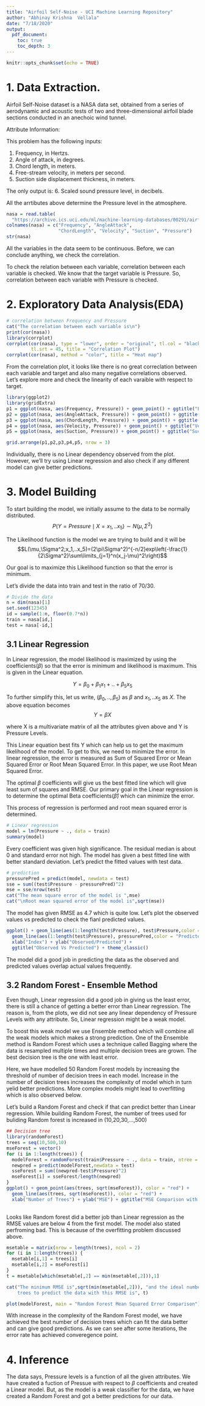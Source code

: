 ---
title: "Airfoil Self-Noise - UCI Machine Learning Repository"
author: "Abhinay Krishna  Vellala"
date: "7/18/2020"
output: 
  pdf_document:
    toc: true
    toc_depth: 3
---

\newpage

```{r setup, include=FALSE}
knitr::opts_chunk$set(echo = TRUE)
```

# 1. Data Extraction.

Airfoil Self-Noise dataset is a NASA data set, obtained from a series of aerodynamic and acoustic tests of two and three-dimensional airfoil blade sections conducted in an anechoic wind tunnel.

Attribute Information:

This problem has the following inputs:

1. Frequency, in Hertzs.
2. Angle of attack, in degrees.
3. Chord length, in meters.
4. Free-stream velocity, in meters per second.
5. Suction side displacement thickness, in meters.

The only output is:
6. Scaled sound pressure level, in decibels.

All the arrtibutes above determine the Pressure level in the atmosphere. 

```{r, echo=TRUE}
nasa = read.table(
  "https://archive.ics.uci.edu/ml/machine-learning-databases/00291/airfoil_self_noise.dat")
colnames(nasa) = c("Frequency", "AngleAttack", 
                   "ChordLength", "Velocity", "Suction", "Pressure")
str(nasa)
```

All the variables in the data seem to be continuous. Before, we can conclude anything, we check the correlation. 

To check the relation between each variable, correlation between each variable is checked. We know that the target variable is Pressure. So, correlation between each variable with Pressure is checked. 

\newpage

# 2. Exploratory Data Analysis(EDA)

```{r, echo=TRUE}

# correlation between Frequency and Pressure
cat("The correlation between each variable is\n")
print(cor(nasa))
library(corrplot)
corrplot(cor(nasa), type = "lower", order = "original", tl.col = "black", 
         tl.srt = 45, title = "Correlation Plot")
corrplot(cor(nasa), method = "color", title = "Heat map")


```

From the correlation plot, it looks like there is no great correclation between each variable and target and also many negative correlations observed. Let's explore more and check the linearity of each varaible with respect to target. 

```{r, echo=TRUE}
library(ggplot2)
library(gridExtra)
p1 = ggplot(nasa, aes(Frequency, Pressure)) + geom_point() + ggtitle("Frequency Vs Pressure") + theme_classic()
p2 = ggplot(nasa, aes(AngleAttack, Pressure)) + geom_point() + ggtitle("Angle attack Vs Pressure") + theme_classic()
p3 = ggplot(nasa, aes(ChordLength, Pressure)) + geom_point() + ggtitle("Chord Length Vs Pressure") + theme_classic()
p4 = ggplot(nasa, aes(Velocity, Pressure)) + geom_point() + ggtitle("Velocity Vs Pressure") + theme_classic()
p5 = ggplot(nasa, aes(Suction, Pressure)) + geom_point() + ggtitle("Suction Vs Pressure") + theme_classic()

grid.arrange(p1,p2,p3,p4,p5, nrow = 3)
```


Individually, there is no Linear dependency observed from the plot. However, we'll try using Linear regression and also check if any different model can give better predictions. 

\newpage

# 3. Model Building

To start building the model, we initially assume to the data to be normally distributed. 
$$P(Y=Pressure\mid X=x_1,..x_5)\sim N(\mu,\Sigma^2)$$

The Likelihood function is the model we are trying to build and it will be
$$L(\mu,\Sigma^2;x_1,..x_5)=(2\pi\Sigma^2)^{-n/2}exp\left(-\frac{1}{2\Sigma^2}\sum\limits_{j=1}^n(x_j-\mu)^2\right)$$

Our goal is to maximize this Likelihood function so that the error is minimum. 

Let's divide the data into train and test in the ratio of 70/30. 

```{r, echo=TRUE}

# Divide the data
n = dim(nasa)[1]
set.seed(12345)
id = sample(1:n, floor(0.7*n))
train = nasa[id,]
test = nasa[-id,]

```


## 3.1 Linear Regression

In Linear regression, the model likelihood is maximized by using the coefficients($\beta$) so that the error is minimum and likelihood is maximum. This is given in the Linear equation.

$$Y=\beta_0+\beta_1x_1+..+\beta_5x_5$$

To further simplify this, let us write, $(\beta_0,..,\beta_5)$ as $\beta$ and $x_1,..x_5$ as $X$. The above equation becomes
$$Y=\beta X$$

where X is a multivariate matrix of all the attributes given above and Y is Pressure Levels. 

This Linear equation best fits Y which can help us to get the maximum likelihood of the model. To get to this, we need to minimize the error. In linear regression, the error is measured as Sum of Squared Error or Mean Squared Error or Root Mean Squared Error. In this paper, we use Root Mean Squared Error. 

The optimal $\beta$ coefficients will give us the best fitted line which will give least sum of squares and RMSE. Our primary goal in the Linear regression is to determine the optimal Beta coefficients($\hat{\beta}$) which can minimize the error. 

This process of regression is performed and root mean squared error is determined. 

```{r, echo=TRUE}
# Linear regression
model = lm(Pressure ~ ., data = train)
summary(model)
```

Every coefficient was given high significance. The residual median is about 0 and standard error not high. The model has given a best fitted line with better standard deviation. Let's predict the fitted values with test data.

```{r, echo=TRUE}

# prediction
pressurePred = predict(model, newdata = test)
sse = sum((test$Pressure - pressurePred)^2)
mse = sse/nrow(test)
cat("The mean square error of the model is ",mse)
cat("\nRoot mean squared error of the model is",sqrt(mse))
```

The model has given RMSE as 4.7 which is quite low. Let's plot the observed values vs predicted to check the fianl predicted values. 

```{r, echo=TRUE}
ggplot() + geom_line(aes(1:length(test$Pressure), test$Pressure,color = "Observed")) + 
  geom_line(aes(1:length(test$Pressure), pressurePred,color = "Predicted")) + 
  xlab("Index") + ylab("Observed/Predicted") +
  ggtitle("Observed Vs Predicted") + theme_classic()
```

The model did a good job in predicting the data as the observed and predicted values overlap actual values frequently. 

\newpage

## 3.2 Random Forest - Ensemble Method

Even though, Linear regression did a good job in giving us the least error, there is still a chance of getting a better error than Linear regression. The reason is, from the plots, we did not see any linear dependency of Pressure Levels with any attribute. So, Linear regression might be a weak model. 

To boost this weak model we use Ensemble method which will combine all the weak models which makes a strong prediction. One of the Ensemble method is Random Forest which uses a technique called Bagging where the data is resampled multiple times and multiple decision trees are grown. The best decision tree is the one with least error. 

Here, we have modelled 50 Random Forest models by increasing the threshold of number of decision trees in each model. Increase in the number of decision trees increases the complexity of model which in turn yelid better predictions. More complex models might lead to overfitting which is also observed below.

Let's build a Random Forest and check if that can predict better than Linear regression. While building Random Forest, the number of trees used for buliding Random forest is increased in (10,20,30,...,500) 

```{r, echo=TRUE}

## Decision tree
library(randomForest)
trees = seq(10,500,10)
mseForest = vector()
for (i in 1:length(trees)) {
  modelForest = randomForest(train$Pressure ~ ., data = train, ntree = trees[i])
  newpred = predict(modelForest,newdata = test)
  sseForest = sum((newpred-test$Pressure)^2)
  mseForest[i] = sseForest/length(newpred)  
}
ggplot() + geom_point(aes(trees, sqrt(mseForest)), color = "red") + 
  geom_line(aes(trees, sqrt(mseForest)), color = "red") + 
  xlab("Number of Trees") + ylab("MSE") + ggtitle("MSE Comparison with number of trees") + theme_classic() + ylim(0,4)
  
```

Looks like Random forest did a better job than Linear regression as the RMSE values are below 4 from the first model. The model also stated perfroming bad. This is because of the overfitting problem discussed above.

```{r, echo=TRUE}
msetable = matrix(nrow = length(trees), ncol = 2)
for (i in 1:length(trees)) {
  msetable[i,1] = trees[i]
  msetable[i,2] = mseForest[i]
}
t = msetable[which(msetable[,2] == min(msetable[,2])),1]

cat("The minimum RMSE is",sqrt(min(msetable[,2])), "and the ideal number of 
    trees to predict the data with this RMSE is", t)

plot(modelForest, main = "Random Forest Mean Squared Error Comparison")
```

With increase in the complexity of the Random Forest model, we have achieved the best number of decision trees which can fit the data better and can give good predictions. As we can see after some iterations, the error rate has achieved converegence point. 

\newpage

# 4. Inference

The data says, Pressure levels is a function of all the given attributes. We have created a fuction of Pressue with respect to $\beta$ coefficients and created a Linear model. But, as the model is a weak classifier for the data, we have created a Random Forest and got a better predictions for our data. 









































